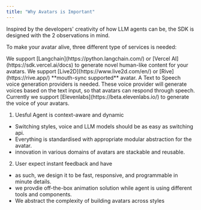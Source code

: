 ```yaml
---
title: "Why Avatars is Important"
---
```


Inspired by the developers' creativity of how LLM agents can be, the SDK is designed with the 2 observations in mind.

To make your avatar alive, three different type of services is needed:

<AccordionGroup>
  <Accordion title="Large language model">
    We support [Langchain](https://python.langchain.com/) or [Vercel AI](https://sdk.vercel.ai/docs) to generate novel human-like content for your avatars.
  </Accordion>

  <Accordion title="Avatar providers" >
    We support [Live2D](https://www.live2d.com/en/) or [Rive](https://rive.app/) **mouth-sync supported** avatar.
  </Accordion>

  <Accordion title="Voice providers">
    A Text to Speech voice generation providers is needed. These voice provider will generate voices based on the text input, so that avatars can respond through speech.
    Currently we support [Elevenlabs](https://beta.elevenlabs.io/) to generate the voice of your avatars.
  </Accordion>
</AccordionGroup>

1. Uesful Agent is context-aware and dynamic
  - Switching styles, voice and LLM models should be as easy as switching api.
  - Everything is standardised with appropriate modular abstraction for the avatar. 
  - innovation in various domains of avatars are stackable and reusable. 
2. User expect instant feedback and have
  - as such, we design it to be fast, responsive, and programmable in minute details.
  - we provdie off-the-box animation solution while agent is using different tools and components. 
  - We abstract the complexity of building avatars across styles